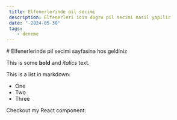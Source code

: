 ```yaml
---
 title: Elfenerlerinde pil secimi
 description: Elfenerleri icin dogru pil secimi nasil yapilir
 date: "-2024-05-30"
 tags:
    - deneme
---
```

<div className="prose dark:prose-invert">
# Elfenerlerinde pil secimi sayfasina hos geldiniz
 
This is some **bold** and _italics_ text.
 
This is a list in markdown:
 
- One
- Two
- Three
 
Checkout my React component:

</div>